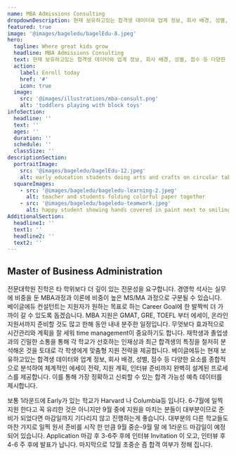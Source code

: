 ```yaml
---
name: MBA Admissions Consulting
dropdownDescription: 현재 보유하고있는 합격생 데이터와 업계 정보, 회사 배경, 성별, 점수 등 다양한 요소를 종합적으로 분석하여 체계적인 에세이 전략, 지원 계획, 인터뷰 준비까지 완벽히 설계된 프로세스를 제공합니다.
featured: true
image: '@images/bageledu/bagelEdu-8.jpeg'
hero:
  tagline: Where great kids grow
  headline: MBA Admissions Consulting
  text: 현재 보유하고있는 합격생 데이터와 업계 정보, 회사 배경, 성별, 점수 등 다양한 요소를 종합적으로 분석하여 체계적인 에세이 전략, 지원 계획, 인터뷰 준비까지 완벽히 설계된 프로세스를 제공합니다. 
  action:
    label: Enroll today
    href: '#'
    icon: true
  image:
    src: '@images/illustrations/mba-consult.png'
    alt: 'toddlers playing with block toys'
infoSection:
  headline: ''
  text: ''
  ages: ''
  duration: ''
  schedule: ''
  classSize: ''
descriptionSection:
  portraitImage:
    src: '@images/bageledu/bagelEdu-12.jpeg'
    alt: early education students doing arts and crafts on circular table
  squareImages:
    - src: '@images/bageledu/bageledu-learning-2.jpeg'
      alt: teacher and students folding colorful paper together
    - src: '@images/bageledu/bageledu-teamwork.jpeg'
      alt: happy student showing hands covered in paint next to smiling teacher
AdditionalSection:
  headline1: ''
  text1: ''
  headline2: ''
  text2: ''
---
```


## Master of Business Administration 

전문대학원 진학은 타 학위보다 더 깊이 있는 전문성을 요구합니다. 경영학 석사는 실무에 비중을 둔 MBA과정과 이론에 비중이 높은 MS/MA 과정으로 구분될 수 있습니다. 베이글에듀 컨설턴트는 지원자가 원하는 목표로 하는 Career Goal에 한 발짝씩 더 가까이 갈 수 있도록 돕겠습니다.
MBA 지원은 GMAT, GRE, TOEFL 부터 에세이, 온라인 지원서까지 준비할 것도 많고 한해 동안 내내 분주한 일정입니다. 무엇보다 효과적으로 시간관리와 계획을 잘 세워 time management이 중요하기도 합니다. 재학생과 졸업생과의 긴밀한 소통을 통해 각 학교가 선호하는 인재상과 최근 합격생의 특징을 철저히 분석해온 것을 토대로 각 학생에게 맞춤형 지원 전략을 제공합니다. 베이글에듀는 현재 보유하고있는 합격생 데이터와 업계 정보, 회사 배경, 성별, 점수 등 다양한 요소를 종합적으로 분석하여 체계적인 에세이 전략, 지원 계획, 인터뷰 준비까지 완벽히 설계된 프로세스를 제공합니다. 이를 통해 가장 정확하고 신뢰할 수 있는 합격 가능성 예측 데이터를 제시합니다.

보통 1라운드에 Early가 있는 학교가 Harvard 나 Columbia등 입니다. 6-7월에 일찍 지원 한다고 꼭 유리한 것은 아니지만 9월 중에 지원을 마치는 분들이 대부분이므로 준비가 되었다면 마감일까지 기다리지 않고 진행하는게 좋습니다. 대부분의 다른 학교들도 마찬 가지로 일찍 원서 준비를 시작 한 만큼 9월 중순-9월 말 에 1라운드 마감일이 예정 되어 있습니다.
Application 마감 후 3-6주 후에 인터뷰 Invitation 이 오고, 인터뷰 후 4-6 주 후에 발표가 납니다. 마지막으로 12월 초중순 즘 합격 여부가 정해 집니다.